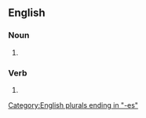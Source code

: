 ==English==

===Noun===
{{head|en|noun form}}

# {{plural of|en|squash}}

===Verb===
{{head|en|verb form}}

# {{en-third-person singular of|squash}}

[[Category:English plurals ending in "-es"]]